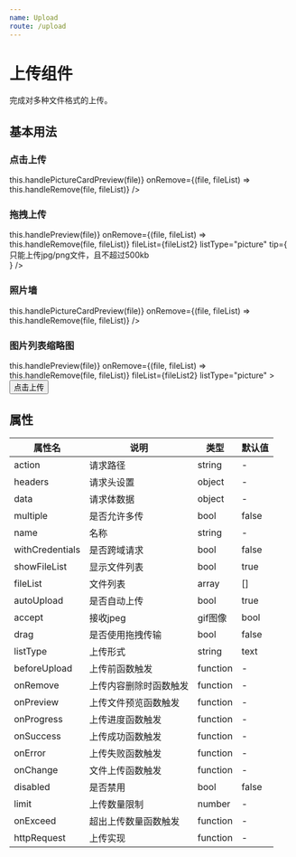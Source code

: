 ```yaml
---
name: Upload
route: /upload
---
```



# 上传组件
完成对多种文件格式的上传。

## 基本用法

### 点击上传

<PlayGround>
  <Upload 
    action="//jsonplaceholder.typicode.com/posts/"
    listType="picture-card"
    onPreview={file => this.handlePictureCardPreview(file)}
    onRemove={(file, fileList) => this.handleRemove(file, fileList)}
  />
</PlayGround>

### 拖拽上传

<PlayGround>
  <Upload 
    drag
    action="//jsonplaceholder.typicode.com/posts/"
    onPreview={file => this.handlePreview(file)}
    onRemove={(file, fileList) => this.handleRemove(file, fileList)}
    fileList={fileList2}
    listType="picture"
    tip={<div className="el-upload__tip">只能上传jpg/png文件，且不超过500kb</div>}
  />
</PlayGround>

### 照片墙
<PlayGround>
  <Upload 
    action="//jsonplaceholder.typicode.com/posts/"
    listType="picture-card"
    onPreview={file => this.handlePictureCardPreview(file)}
    onRemove={(file, fileList) => this.handleRemove(file, fileList)}
  />
</PlayGround>

### 图片列表缩略图

<PlayGround>
  <Upload
    className="upload-demo"
    action="//jsonplaceholder.typicode.com/posts/"
    onPreview={file => this.handlePreview(file)}
    onRemove={(file, fileList) => this.handleRemove(file, fileList)}
    fileList={fileList2}
    listType="picture"
  >
    <Button size="small" type="primary">点击上传</Button>
  </Upload>
</PlayGround>

## 属性

属性名|说明|类型|默认值
----|---|---|---
action|请求路径|string|-
headers|请求头设置|object|-
data|请求体数据|object|-
multiple|是否允许多传|bool|false
name|名称|string|-
withCredentials|是否跨域请求|bool|false
showFileList|显示文件列表|bool|true
fileList|文件列表|array|[]
autoUpload|是否自动上传|bool|true
accept|接收jpeg|gif图像|bool|true
drag|是否使用拖拽传输|bool|false
listType|上传形式|string|text
beforeUpload|上传前函数触发|function|-
onRemove|上传内容删除时函数触发|function|-
onPreview|上传文件预览函数触发|function|-
onProgress|上传进度函数触发|function|-
onSuccess|上传成功函数触发|function|-
onError|上传失败函数触发|function|-
onChange|文件上传函数触发|function|-
disabled|是否禁用|bool|false
limit|上传数量限制|number|-
onExceed|超出上传数量函数触发|function|-
httpRequest|上传实现|function|-